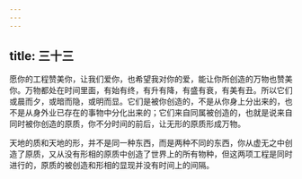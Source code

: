 ```yaml
---
---
---
```

title: 三十三
---

愿你的工程赞美你，让我们爱你，也希望我对你的爱，能让你所创造的万物也赞美你。万物都处在时间里面，有始有终，有升有降，有盛有衰，有美有丑。所以它们或晨而夕，或暗而隐，或明而显。它们是被你创造的，不是从你身上分出来的，也不是从身外业已存在的事物中分化出来的；它们来自同属被创造的，也就是说来自同时被你创造的原质，你不分时间的前后，让无形的原质形成万物。

天地的质和天地的形，并不是同一种东西，而是两种不同的东西，你从虚无之中创造了原质，又从没有形相的原质中创造了世界上的所有物种，但这两项工程是同时进行的，原质的被创造和形相的显现并没有时间上的间隔。